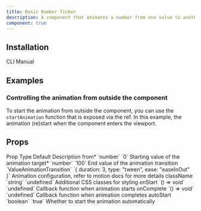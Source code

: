 ```yaml
---
title: Basic Number Ticker
description: A component that animates a number from one value to another.
component: true
---
```


<ComponentPreview name="basic-number-ticker-demo" />

## Installation

<Tabs defaultValue="cli">

<TabsList>
  <TabsTrigger value="cli" aria-label="CLI">CLI</TabsTrigger>
  <TabsTrigger value="manual" aria-label="Manual">Manual</TabsTrigger>
</TabsList>
<TabsContent value="cli">

<InstallTabs command="shadcn@latest add &quot;https://uwuui.com/r/basic-number-ticker.json&quot;" npx />

</TabsContent>
<TabsContent value="manual">

<ComponentSource name="basic-number-ticker" />

</TabsContent>
</Tabs>

## Examples

### Controlling the animation from outside the component

To start the animation from outside the component, you can use the `startAnimation` function that is exposed via the ref. In this example, the animation (re)start when the component enters the viewport.

<ComponentPreview name="fancy-basic-number-ticker-demo" />

## Props

<Table>
  <TableHeader >
    <TableRow >
      <TableHead>Prop</TableHead>
      <TableHead>Type</TableHead>
      <TableHead>Default</TableHead>
      <TableHead>Description</TableHead>
    </TableRow>
  </TableHeader>
  <TableBody>
    <TableRow>
      <TableCell>from<span className="text-red-500">*</span></TableCell>
      <TableCell>`number`</TableCell>
      <TableCell>`0`</TableCell>
      <TableCell>Starting value of the animation</TableCell>
    </TableRow>
    <TableRow>
      <TableCell>target<span className="text-red-500">*</span></TableCell>
      <TableCell>`number`</TableCell>
      <TableCell>`100`</TableCell>
      <TableCell>End value of the animation</TableCell>
    </TableRow>
    <TableRow>
      <TableCell>transition</TableCell>
      <TableCell>`ValueAnimationTransition`</TableCell>
      <TableCell>`{ duration: 3, type: "tween", ease: "easeInOut" }`</TableCell>
      <TableCell>Animation configuration, refer to motion docs for more details</TableCell>
    </TableRow>
    <TableRow>
      <TableCell>className</TableCell>
      <TableCell>`string`</TableCell>
      <TableCell>`undefined`</TableCell>
      <TableCell>Additional CSS classes for styling</TableCell>
    </TableRow>
    <TableRow>
      <TableCell>onStart</TableCell>
      <TableCell>`() => void`</TableCell>
      <TableCell>`undefined`</TableCell>
      <TableCell>Callback function when animation starts</TableCell>
    </TableRow>
    <TableRow>
      <TableCell>onComplete</TableCell>
      <TableCell>`() => void`</TableCell>
      <TableCell>`undefined`</TableCell>
      <TableCell>Callback function when animation completes</TableCell>
    </TableRow>
    <TableRow>
      <TableCell>autoStart</TableCell>
      <TableCell>`boolean`</TableCell>
      <TableCell>`true`</TableCell>
      <TableCell>Whether to start the animation automatically</TableCell>
    </TableRow>
  </TableBody>
</Table>

